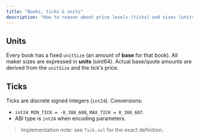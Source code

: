 ```yaml
---
title: "Books, ticks & units"
description: "How to reason about price levels (ticks) and sizes (units)."
---
```


## Units

Every book has a fixed `unitSize` (an amount of **base** for that book). All maker sizes are expressed in **units** (uint64). Actual base/quote amounts are derived from the `unitSize` and the tick’s price.

## Ticks

Ticks are discrete signed integers (`int24`). Conversions:

- `int24 MIN_TICK = -8_388_608`, `MAX_TICK = 8_388_607`.
- ABI type is `int24` when encoding parameters.

> Implementation note: see `Tick.sol` for the exact definition.

